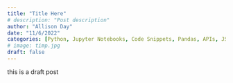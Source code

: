 ```yaml
---
title: "Title Here"
# description: "Post description"
author: "Allison Day"
date: "11/6/2022"
categories: [Python, Jupyter Notebooks, Code Snippets, Pandas, APIs, JSON, VS Code, Github, Quarto]
# image: timp.jpg
draft: false
---
```


this is a draft post

<!-- generate a ton of text -->

